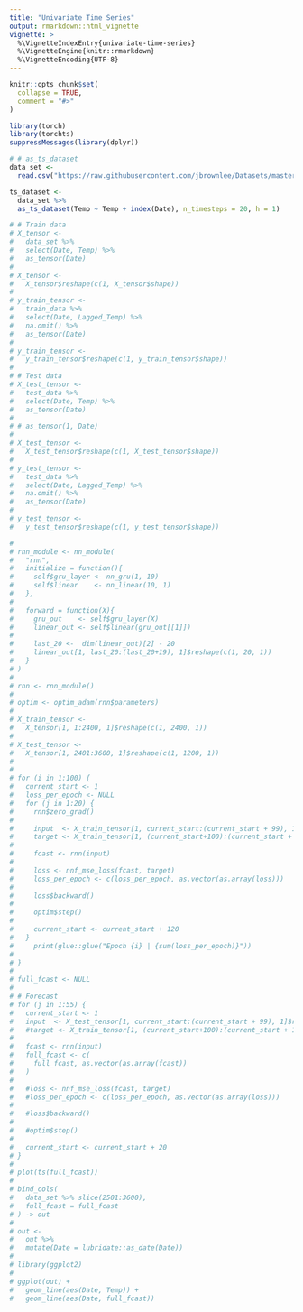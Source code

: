 ```yaml
---
title: "Univariate Time Series"
output: rmarkdown::html_vignette
vignette: >
  %\VignetteIndexEntry{univariate-time-series}
  %\VignetteEngine{knitr::rmarkdown}
  %\VignetteEncoding{UTF-8}
---
```


```r
knitr::opts_chunk$set(
  collapse = TRUE,
  comment = "#>"
)
```

```r
library(torch)
library(torchts)
suppressMessages(library(dplyr))
```

```r
# # as_ts_dataset
data_set <-
  read.csv("https://raw.githubusercontent.com/jbrownlee/Datasets/master/daily-min-temperatures.csv")

ts_dataset <- 
  data_set %>% 
  as_ts_dataset(Temp ~ Temp + index(Date), n_timesteps = 20, h = 1)

# # Train data
# X_tensor <- 
#   data_set %>% 
#   select(Date, Temp) %>% 
#   as_tensor(Date)
# 
# X_tensor <- 
#   X_tensor$reshape(c(1, X_tensor$shape))
# 
# y_train_tensor <- 
#   train_data %>% 
#   select(Date, Lagged_Temp) %>% 
#   na.omit() %>% 
#   as_tensor(Date)
# 
# y_train_tensor <- 
#   y_train_tensor$reshape(c(1, y_train_tensor$shape))
# 
# # Test data
# X_test_tensor <- 
#   test_data %>% 
#   select(Date, Temp) %>% 
#   as_tensor(Date)
# 
# # as_tensor(1, Date)
# 
# X_test_tensor <- 
#   X_test_tensor$reshape(c(1, X_test_tensor$shape))
# 
# y_test_tensor <- 
#   test_data %>% 
#   select(Date, Lagged_Temp) %>% 
#   na.omit() %>% 
#   as_tensor(Date)
# 
# y_test_tensor <- 
#   y_test_tensor$reshape(c(1, y_test_tensor$shape))
```

```r
# 
# rnn_module <- nn_module(
#   "rnn",
#   initialize = function(){
#     self$gru_layer <- nn_gru(1, 10)
#     self$linear    <- nn_linear(10, 1)
#   },
#   
#   forward = function(X){
#     gru_out    <- self$gru_layer(X)
#     linear_out <- self$linear(gru_out[[1]])
# 
#     last_20 <-  dim(linear_out)[2] - 20
#     linear_out[1, last_20:(last_20+19), 1]$reshape(c(1, 20, 1))
#   }
# )
# 
# rnn <- rnn_module()
# 
# optim <- optim_adam(rnn$parameters)
# 
# X_train_tensor <- 
#   X_tensor[1, 1:2400, 1]$reshape(c(1, 2400, 1))
# 
# X_test_tensor <- 
#   X_tensor[1, 2401:3600, 1]$reshape(c(1, 1200, 1))
#   
# 
# for (i in 1:100) {
#   current_start <- 1
#   loss_per_epoch <- NULL
#   for (j in 1:20) {
#     rnn$zero_grad()
#     
#     input  <- X_train_tensor[1, current_start:(current_start + 99), 1]$reshape(c(1, 100, 1))
#     target <- X_train_tensor[1, (current_start+100):(current_start + 119), 1]$reshape(c(1, 20, 1))
#     
#     fcast <- rnn(input)
#     
#     loss <- nnf_mse_loss(fcast, target)
#     loss_per_epoch <- c(loss_per_epoch, as.vector(as.array(loss)))
#     
#     loss$backward()
# 
#     optim$step()
#     
#     current_start <- current_start + 120
#   }
#     print(glue::glue("Epoch {i} | {sum(loss_per_epoch)}"))
#  
# }
# 
# full_fcast <- NULL
# 
# # Forecast
# for (j in 1:55) {
#   current_start <- 1
#   input  <- X_test_tensor[1, current_start:(current_start + 99), 1]$reshape(c(1, 100, 1))
#   #target <- X_train_tensor[1, (current_start+100):(current_start + 119), 1]$reshape(c(1, 20, 1))
#   
#   fcast <- rnn(input)
#   full_fcast <- c(
#     full_fcast, as.vector(as.array(fcast))
#   )
#   
#   #loss <- nnf_mse_loss(fcast, target)
#   #loss_per_epoch <- c(loss_per_epoch, as.vector(as.array(loss)))
#   
#   #loss$backward()
# 
#   #optim$step()
#   
#   current_start <- current_start + 20
# }
# 
# plot(ts(full_fcast))
# 
# bind_cols(
#   data_set %>% slice(2501:3600),
#   full_fcast = full_fcast
# ) -> out
# 
# out <- 
#   out %>% 
#   mutate(Date = lubridate::as_date(Date))
# 
# library(ggplot2)
# 
# ggplot(out) + 
#   geom_line(aes(Date, Temp)) +
#   geom_line(aes(Date, full_fcast))

```

